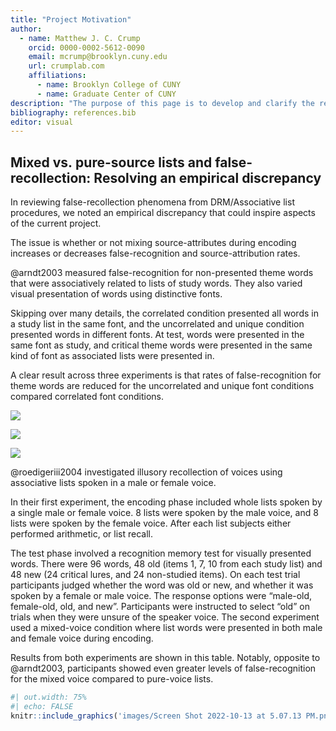 ```yaml
---
title: "Project Motivation"
author:
  - name: Matthew J. C. Crump
    orcid: 0000-0002-5612-0090
    email: mcrump@brooklyn.cuny.edu
    url: crumplab.com
    affiliations:
      - name: Brooklyn College of CUNY
      - name: Graduate Center of CUNY
description: "The purpose of this page is to develop and clarify the research question and aims for this project."
bibliography: references.bib
editor: visual
---
```


## Mixed vs. pure-source lists and false-recollection: Resolving an empirical discrepancy

In reviewing false-recollection phenomena from DRM/Associative list procedures, we noted an empirical discrepancy that could inspire aspects of the current project.

The issue is whether or not mixing source-attributes during encoding increases or decreases false-recognition and source-attribution rates.

@arndt2003 measured false-recognition for non-presented theme words that were associatively related to lists of study words. They also varied visual presentation of words using distinctive fonts.

Skipping over many details, the correlated condition presented all words in a study list in the same font, and the uncorrelated and unique condition presented words in different fonts. At test, words were presented in the same font as study, and critical theme words were presented in the same kind of font as associated lists were presented in.

A clear result across three experiments is that rates of false-recognition for theme words are reduced for the uncorrelated and unique font conditions compared correlated font conditions.

![](images/Screen%20Shot%202022-10-13%20at%204.59.50%20PM.png)

![](images/Screen%20Shot%202022-10-13%20at%205.00.09%20PM.png)

![](images/Screen%20Shot%202022-10-13%20at%205.00.38%20PM.png)

@roedigeriii2004 investigated illusory recollection of voices using associative lists spoken in a male or female voice.

In their first experiment, the encoding phase included whole lists spoken by a single male or female voice. 8 lists were spoken by the male voice, and 8 lists were spoken by the female voice. After each list subjects either performed arithmetic, or list recall.

The test phase involved a recognition memory test for visually presented words. There were 96 words, 48 old (items 1, 7, 10 from each study list) and 48 new (24 critical lures, and 24 non-studied items). On each test trial participants judged whether the word was old or new, and whether it was spoken by a female or male voice. The response options were "male-old, female-old, old, and new". Participants were instructed to select "old" on trials when they were unsure of the speaker voice. The second experiment used a mixed-voice condition where list words were presented in both male and female voice during encoding.

Results from both experiments are shown in this table. Notably, opposite to @arndt2003, participants showed even greater levels of false-recognition for the mixed voice compared to pure-voice lists.

```r
#| out.width: 75%
#| echo: FALSE
knitr::include_graphics('images/Screen Shot 2022-10-13 at 5.07.13 PM.png')
```

